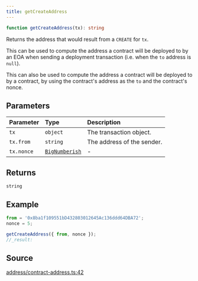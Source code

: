 ```yaml
---
title: getCreateAddress
---
```


```ts
function getCreateAddress(tx): string
```

Returns the address that would result from a `CREATE` for `tx`.

This can be used to compute the address a contract will be deployed to by an EOA when sending a deployment
transaction (i.e. when the `to` address is `null`).

This can also be used to compute the address a contract will be deployed to by a contract, by using the contract's
address as the `to` and the contract's nonce.

## Parameters

| Parameter | Type | Description |
| :------ | :------ | :------ |
| `tx` | `object` | The transaction object. |
| `tx.from` | `string` | The address of the sender. |
| `tx.nonce` | [`BigNumberish`](/content/type-aliases/BigNumberish) | - |

## Returns

`string`

## Example

```js
from = '0x8ba1f109551bD432803012645Ac136ddd64DBA72';
nonce = 5;

getCreateAddress({ from, nonce });
//_result:
```

## Source

[address/contract-address.ts:42](https://github.com/dominant-strategies/quais-6.js/blob/3237c5c21df47dfe74b210196b4121a22539a577/src/address/contract-address.ts#L42)
